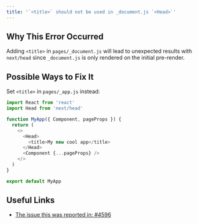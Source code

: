 ```yaml
---
title: '`<title>` should not be used in _document.js `<Head>`'
---
```


## Why This Error Occurred

Adding `<title>` in `pages/_document.js` will lead to unexpected results with `next/head` since `_document.js` is only rendered on the initial pre-render.

## Possible Ways to Fix It

Set `<title>` in `pages/_app.js` instead:

```js filename="pages/_app.js"
import React from 'react'
import Head from 'next/head'

function MyApp({ Component, pageProps }) {
  return (
    <>
      <Head>
        <title>My new cool app</title>
      </Head>
      <Component {...pageProps} />
    </>
  )
}

export default MyApp
```

## Useful Links

- [The issue this was reported in: #4596](https://github.com/vercel/next.js/issues/4596)
